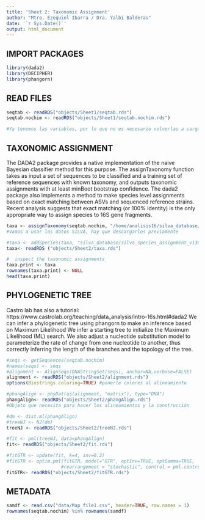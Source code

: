 ```yaml
---
title: 'Sheet 2: Taxonomic Assignment'
author: "Mtro. Ezequiel Ibarra / Dra. Yalbi Balderas"
date: '`r Sys.Date()`'
output: html_document
---
```


## IMPORT PACKAGES

```r
library(dada2)
library(DECIPHER)  
library(phangorn)
```

## READ FILES

```r
seqtab <- readRDS("objects/Sheet1/seqtab.rds") 
seqtab.nochim <- readRDS("objects/Sheet1/seqtab.nochim.rds")

#Ya tenemos las variables, por lo que no es necesario volverlas a cargar (además tardan mucho)
```

## TAXONOMIC ASSIGNMENT

The DADA2 package provides a native implementation of the naive Bayesian classifier method for this purpose. The assignTaxonomy function takes as input a set of sequences to be classified and a training set of reference sequences with known taxonomy, and outputs taxonomic assignments with at least minBoot bootstrap confidence.
The dada2 package also implements a method to make species level assignments based on exact matching between ASVs and sequenced reference strains. Recent analysis suggests that exact matching (or 100% identity) is the only appropriate way to assign species to 16S gene fragments. 

```r
taxa <- assignTaxonomy(seqtab.nochim, "/home/analisis16/silva_database/silva_nr99_v138.1_train_set.fa.gz", multithread=TRUE)
#Vamos a usar los datos SILVA, hay que descargarlos previamente

#taxa <- addSpecies(taxa, "silva_database/silva_species_assignment_v138.1.fa.gz")
taxa<- readRDS ("objects/Sheet2/taxa.rds")

#  inspect the taxonomic assignments
taxa.print <- taxa 
rownames(taxa.print) <- NULL
head(taxa.print)
```

## PHYLOGENETIC TREE

Castro lab has also a tutorial: https://www.castrolab.org/teaching/data_analysis/intro-16s.html#dada2
We can infer a phylogenetic tree using phangorn to make an inference based on Maximum Likelihood
We infer a starting tree to initialize the Maximum Likelihood (ML) search. We also adjust a nucleotide substitution model to parameterize the rate of change from one nucleotide to another, thus correctly inferring the length of the branches and the topology of the tree.

```r
#seqs <- getSequences(seqtab.nochim)
#names(seqs) <- seqs
#alignment <- AlignSeqs(DNAStringSet(seqs), anchor=NA,verbose=FALSE)
alignment <- readRDS("objects/Sheet2/alignment.rds")
options(Biostrings.coloring=TRUE) #ponerle colores al alineamiento

#phangAlign <- phyDat(as(alignment, "matrix"), type="DNA")
phangAlign<- readRDS("objects/Sheet2/phangAlign.rds")
#Objeto que necesita para hacer los alineamientos y la construcción

#dm <- dist.ml(phangAlign)
#treeNJ <- NJ(dm)
treeNJ <- readRDS("objects/Sheet2/treeNJ.rds")

#fit <- pml(treeNJ, data=phangAlign)
fit<- readRDS("objects/Sheet2/fit.rds")

#fitGTR <- update(fit, k=4, inv=0.2)
#fitGTR <- optim.pml(fitGTR, model="GTR", optInv=TRUE, optGamma=TRUE,
                    #rearrangement = "stochastic", control = pml.control(trace = 0))
fitGTR<- readRDS("objects/Sheet2/fitGTR.rds")
```

## METADATA

```r
samdf <- read.csv("data/Map_file1.csv", header=TRUE, row.names = 1)
rownames(seqtab.nochim) %in% rownames(samdf)
```











